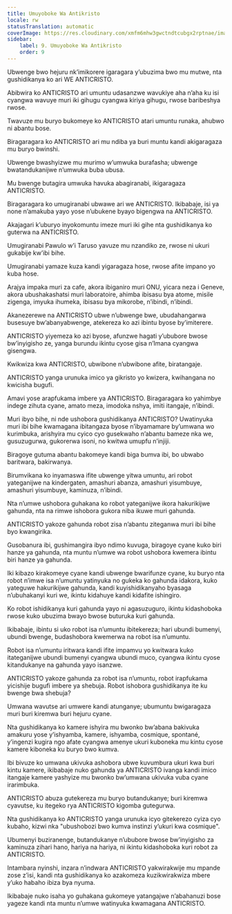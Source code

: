 ```yaml
---
title: Umuyoboke Wa Antikristo
locale: rw
statusTranslation: automatic
coverImage: https://res.cloudinary.com/xmfm6mhw3gwctndtcubgx2rptnae/image/upload/v1741354419/small_cover_la_gran_rebelion_28716e29d2.webp
sidebar:
    label: 9. Umuyoboke Wa Antikristo
    order: 9
---
```

Ubwenge bwo hejuru nk’imikorere igaragara y’ubuzima bwo mu mutwe, nta gushidikanya ko ari WE ANTICRISTO.

Abibwira ko ANTICRISTO ari umuntu udasanzwe wavukiye aha n’aha ku isi cyangwa wavuye muri iki gihugu cyangwa kiriya gihugu, rwose baribeshya rwose.

Twavuze mu buryo bukomeye ko ANTICRISTO atari umuntu runaka, ahubwo ni abantu bose.

Biragaragara ko ANTICRISTO ari mu ndiba ya buri muntu kandi akigaragaza mu buryo bwinshi.

Ubwenge bwashyizwe mu murimo w’umwuka burafasha; ubwenge bwatandukanijwe n’umwuka buba ubusa.

Mu bwenge butagira umwuka havuka abagiranabi, ikigaragaza ANTICRISTO.

Biragaragara ko umugiranabi ubwawe ari we ANTICRISTO. Ikibabaje, isi ya none n’amakuba yayo yose n’ubukene byayo bigengwa na ANTICRISTO.

Akajagari k’uburyo inyokomuntu imeze muri iki gihe nta gushidikanya ko guterwa na ANTICRISTO.

Umugiranabi Pawulo w’i Taruso yavuze mu nzandiko ze, rwose ni ukuri gukabije kw’ibi bihe.

Umugiranabi yamaze kuza kandi yigaragaza hose, rwose afite impano yo kuba hose.

Arajya impaka muri za cafe, akora ibiganiro muri ONU, yicara neza i Geneve, akora ubushakashatsi muri laboratoire, ahimba ibisasu bya atome, misile zigenga, imyuka ihumeka, ibisasu bya mikorobe, n’ibindi, n’ibindi.

Akanezerewe na ANTICRISTO ubwe n’ubwenge bwe, ubudahangarwa busesuye bw’abanyabwenge, atekereza ko azi ibintu byose by’imiterere.

ANTICRISTO yiyemeza ko azi byose, afunzwe hagati y’ububore bwose bw’inyigisho ze, yanga burundu ikintu cyose gisa n’Imana cyangwa gisengwa.

Kwikwiza kwa ANTICRISTO, ubwibone n’ubwibone afite, biratangaje.

ANTICRISTO yanga urunuka imico ya gikristo yo kwizera, kwihangana no kwicisha bugufi.

Amavi yose arapfukama imbere ya ANTICRISTO. Biragaragara ko yahimbye indege zihuta cyane, amato meza, imodoka nshya, imiti itangaje, n’ibindi.

Muri ibyo bihe, ni nde ushobora gushidikanya ANTICRISTO? Uwatinyuka muri ibi bihe kwamagana ibitangaza byose n’ibyamamare by’umwana wo kurimbuka, arishyira mu cyico cyo gusekwaho n’abantu bameze nka we, gusuzugurwa, gukorerwa isoni, no kwitwa umupfu n’injiji.

Biragoye gutuma abantu bakomeye kandi biga bumva ibi, bo ubwabo baritwara, bakirwanya.

Birumvikana ko inyamaswa ifite ubwenge yitwa umuntu, ari robot yateganijwe na kindergaten, amashuri abanza, amashuri yisumbuye, amashuri yisumbuye, kaminuza, n’ibindi.

Nta n’umwe ushobora guhakana ko robot yateganijwe ikora hakurikijwe gahunda, nta na rimwe ishobora gukora niba ikuwe muri gahunda.

ANTICRISTO yakoze gahunda robot zisa n’abantu ziteganwa muri ibi bihe byo kwangirika.

Gusobanura ibi, gushimangira ibyo ndimo kuvuga, biragoye cyane kuko biri hanze ya gahunda, nta muntu n’umwe wa robot ushobora kwemera ibintu biri hanze ya gahunda.

Iki kibazo kirakomeye cyane kandi ubwenge bwarifunze cyane, ku buryo nta robot n’imwe isa n’umuntu yatinyuka no gukeka ko gahunda idakora, kuko yateguwe hakurikijwe gahunda, kandi kuyishidikanyaho byasaga n’ubuhakanyi kuri we, ikintu kidahuye kandi kidafite ishingiro.

Ko robot ishidikanya kuri gahunda yayo ni agasuzuguro, ikintu kidashoboka rwose kuko ubuzima bwayo bwose buturuka kuri gahunda.

Ikibabaje, ibintu si uko robot isa n’umuntu ibitekereza; hari ubundi bumenyi, ubundi bwenge, budashobora kwemerwa na robot isa n’umuntu.

Robot isa n’umuntu iritwara kandi ifite impamvu yo kwitwara kuko itateganijwe ubundi bumenyi cyangwa ubundi muco, cyangwa ikintu cyose kitandukanye na gahunda yayo isanzwe.

ANTICRISTO yakoze gahunda za robot isa n’umuntu, robot irapfukama yicishije bugufi imbere ya shebuja. Robot ishobora gushidikanya ite ku bwenge bwa shebuja?

Umwana wavutse ari umwere kandi atunganye; ubumuntu bwigaragaza muri buri kiremwa buri hejuru cyane.

Nta gushidikanya ko kamere ishyira mu bwonko bw’abana bakivuka amakuru yose y’ishyamba, kamere, ishyamba, cosmique, spontané, y’ingenzi kugira ngo afate cyangwa amenye ukuri kuboneka mu kintu cyose kamere kiboneka ku buryo bwo kumva.

Ibi bivuze ko umwana ukivuka ashobora ubwe kuvumbura ukuri kwa buri kintu kamere, ikibabaje nuko gahunda ya ANTICRISTO ivanga kandi imico itangaje kamere yashyize mu bwonko bw’umwana ukivuka vuba cyane irarimbuka.

ANTICRISTO abuza gutekereza mu buryo butandukanye; buri kiremwa cyavutse, ku itegeko rya ANTICRISTO kigomba gutegurwa.

Nta gushidikanya ko ANTICRISTO yanga urunuka icyo gitekerezo cyiza cyo kubaho, kizwi nka "ubushobozi bwo kumva instinzi y’ukuri kwa cosmique".

Ubumenyi buziranenge, butandukanye n’ububore bwose bw’inyigisho za kaminuza zihari hano, hariya na hariya, ni ikintu kidashoboka kuri robot za ANTICRISTO.

Intambara nyinshi, inzara n’indwara ANTICRISTO yakwirakwije mu mpande zose z’isi, kandi nta gushidikanya ko azakomeza kuzikwirakwiza mbere y’uko habaho ibiza bya nyuma.

Ikibabaje nuko isaha yo guhakana gukomeye yatangajwe n’abahanuzi bose yageze kandi nta muntu n’umwe watinyuka kwamagana ANTICRISTO.

